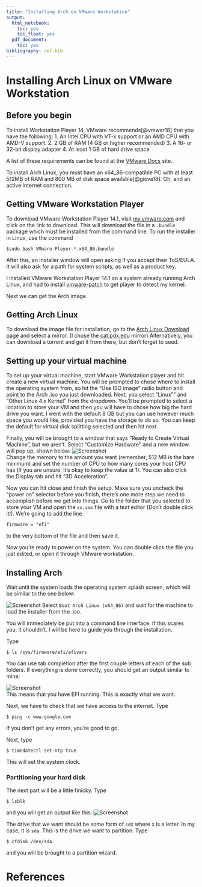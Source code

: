 ```yaml
---
title: "Installing Arch on VMware Workstation"
output:
  html_notebook:
    toc: yes
    toc_float: yes
  pdf_document:
    toc: yes
bibliography: ref.bib
---
```


# Installing Arch Linux on VMware Workstation
## Before you begin
To install Workstation Player 14, VMware recommends[@vmwar18] that you have the following:
1. An Intel CPU with VT-x support or an AMD CPU with AMD-V support.
2. 2 GB of RAM (4 GB or higher recommended)
3. A 16- or 32-bit display adapter
4. At least 1 GB of hard drive space

A list of these requirements can be found at the [VMware Docs](ttps://docs.vmware.com/en/VMware-Workstation-Player-for-Linux/14.0/com.vmware.player.linux.using.doc/GUID-3CF87F1D-FD14-4FBA-A00C-F13D65825CA5.html) site.

To install Arch Linux, you must have an x64_86-compatible PC with at least 512MB of RAM and 800 MB of disk space available[@giova18]. Oh, and an active internet connection.

## Getting VMware Workstation Player
To download VMware Workstation Player 14.1, visit [my.vmware.com](https://my.vmware.com/en/web/vmware/free#desktop_end_user_computing/vmware_workstation_player/14_0) and click on the link to download. This will download the file in a `.bundle` package which must be installed from the command line.
To run the installer in Linux, use the command

```
$sudo bash VMware-Player-*.x64_86.bundle
```

After this, an installer window will open asking if you accept their ToS/EULA. It will also ask for a path for system scripts, as well as a product key.

I installed VMware Workstation Player 14.1 on a system already running Arch Linux, and had to install [vmware-patch](https://aur.archlinux.org/packages/vmware-patch/) to get player to detect my kernel.

Next we can get the Arch image.

## Getting Arch Linux

To download the image file for installation, go to the [Arch Linux Download page](https://www.archlinux.org/download/) and select a mirror. (I chose the [cat.pdx.edu](http://mirrors.cat.pdx.edu/archlinux/iso/2018.02.01/) mirror) Alternatively, you can download a torrent and get it from there, but don't forget to seed.

## Setting up your virtual machine
To set up your virtual machine, start VMware Workstation player and hit create a new virtual machine. You will be prompted to chose where to install the operating system from, so hit the "Use ISO image" radio button and point to the Arch .iso you just downloaded. Next, you select "Linux"" and "Other Linux 4.x Kernel" from the dropdown. You'll be prompted to select a location to store your VM and then you will have to chose how big the hard drive you want. I went with the default 8 GB but you can use however much space you would like, provided you have the storage to do so. You can keep the default for virtual disk splitting selected and then hit next.

Finally, you will be brought to a window that says "Ready to Create Virtual Machine", but we aren't. Select "Customize Hardware" and a new window will pop up, shown below:
![Screenshot](./images/screenshot02.png)  
Change the memory to the amount you want (remember, 512 MB is the bare minimum) and set the number of CPU to how many cores your host CPU has (if you are unsure, it's okay to keep the value at 1). You can also click the Display tab and hit "3D Acceleration".

Now you can hit close and finish the setup. Make sure you uncheck the "power on" selector before you finish, there's one more step we need to accomplish before we get into things. Go to the folder that you selected to store your VM and open the `xx.vmx` file with a text editor (Don't double click it!). We're going to add the line
```
firmware = "efi"
```
to the very bottom of the file and then save it.

Now you're ready to power on the system. You can double click the file you just edited, or open it through VMware workstation.

## Installing Arch
Wait until the system loads the operating system splash screen, which will be similar to the one below:

![Screenshot](./images/screenshot03.png)
Select `Boot Arch Linux (x64_86)` and wait for the machine to load the installer from the .iso.

You will immediately be put into a command line interface. If this scares you, it shouldn't. I will be here to guide you through the installation.

Type
```
$ ls /sys/firmware/efi/efivars
```
You can use tab completion after the first couple letters of each of the sub folders. If everything is done correctly, you should get an output similar to mine:

![Screenshot](./images/screenshot04.png)  
This means that you have EFI running. This is exactly what we want.

Next, we have to check that we have access to the internet. Type
```
$ ping -c www.google.com
```

If you don't get any errors, you're good to go.

Next, type
```
$ timedatectl set-ntp true
```

This will set the system clock.

### Partitioning your hard disk
The next part will be a little finicky. Type
```
$ lsblk
```

and you will get an output like this:
![Screenshot](./images/screenshot05.png)

The drive that we want should be some form of `sdX` where `X` is a letter. In my case, it is `sda`. This is the drive we want to partition. Type

```
$ cfdisk /dev/sda
```

and you will be brought to a partition wizard.

# References
